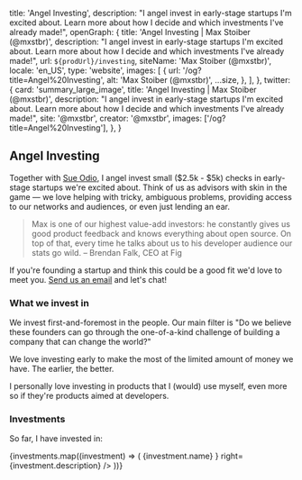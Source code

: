 
  title: 'Angel Investing',
  description:
    "I angel invest in early-stage startups I'm excited about. Learn more about how I decide and which investments I've already made!",
  openGraph: {
    title: 'Angel Investing | Max Stoiber (@mxstbr)',
    description:
      "I angel invest in early-stage startups I'm excited about. Learn more about how I decide and which investments I've already made!",
    url: `${prodUrl}/investing`,
    siteName: 'Max Stoiber (@mxstbr)',
    locale: 'en_US',
    type: 'website',
    images: [
      {
        url: '/og?title=Angel%20Investing',
        alt: 'Max Stoiber (@mxstbr)',
        ...size,
      },
    ],
  },
  twitter: {
    card: 'summary_large_image',
    title: 'Angel Investing | Max Stoiber (@mxstbr)',
    description:
      "I angel invest in early-stage startups I'm excited about. Learn more about how I decide and which investments I've already made!",
    site: '@mxstbr',
    creator: '@mxstbr',
    images: ['/og?title=Angel%20Investing'],
  },
}

<CenterPage>

<Prose>

## Angel Investing

Together with [Sue Odio](https://www.linkedin.com/in/sueodio/), I angel invest small ($2.5k - $5k) checks in early-stage startups we're excited about. Think of us as advisors with skin in the game — we love helping with tricky, ambiguous problems, providing access to our networks and audiences, or even just lending an ear.

> Max is one of our highest value-add investors: he constantly gives us good product feedback and knows everything about open source.
> On top of that, every time he talks about us to his developer audience our stats go wild.
> – Brendan Falk, CEO at Fig

If you're founding a startup and think this could be a good fit we'd love to meet you. [Send us an email](mailto:angel@mxstbr.com) and let's chat!

### What we invest in

We invest first-and-foremost in the people. Our main filter is "Do we believe these founders can go through the one-of-a-kind challenge of building a company that can change the world?"

We love investing early to make the most of the limited amount of money we have. The earlier, the better.

I personally love investing in products that I (would) use myself, even more so if they're products aimed at developers.

### Investments

So far, I have invested in:

<ItemList>
  {investments.map((investment) => (
    <ItemListItem
      key={investment.href}
      left={
        <a target="_blank" href={investment.href}>
          {investment.name}
        </a>
      }
      right={investment.description}
    />
  ))}
</ItemList>

</Prose>

</CenterPage>